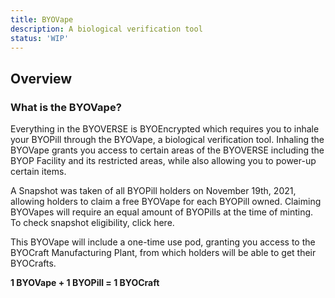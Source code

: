 ```yaml
---
title: BYOVape
description: A biological verification tool
status: 'WIP'
---
```


## Overview

### What is the BYOVape?
Everything in the BYOVERSE is BYOEncrypted which requires you to inhale your BYOPill through the BYOVape, a biological verification tool. Inhaling the BYOVape grants you access to certain areas of the BYOVERSE including the BYOP Facility and its restricted areas, while also allowing you to power-up certain items.

A Snapshot was taken of all BYOPill holders on November 19th, 2021, allowing holders to claim a free BYOVape for each BYOPill owned. Claiming BYOVapes will require an equal amount of BYOPills at the time of minting. To check snapshot eligibility, click here.

This BYOVape will include a one-time use pod, granting you access to the BYOCraft Manufacturing Plant, from which holders will be able to get their BYOCrafts.

**1 BYOVape + 1 BYOPill = 1 BYOCraft**
